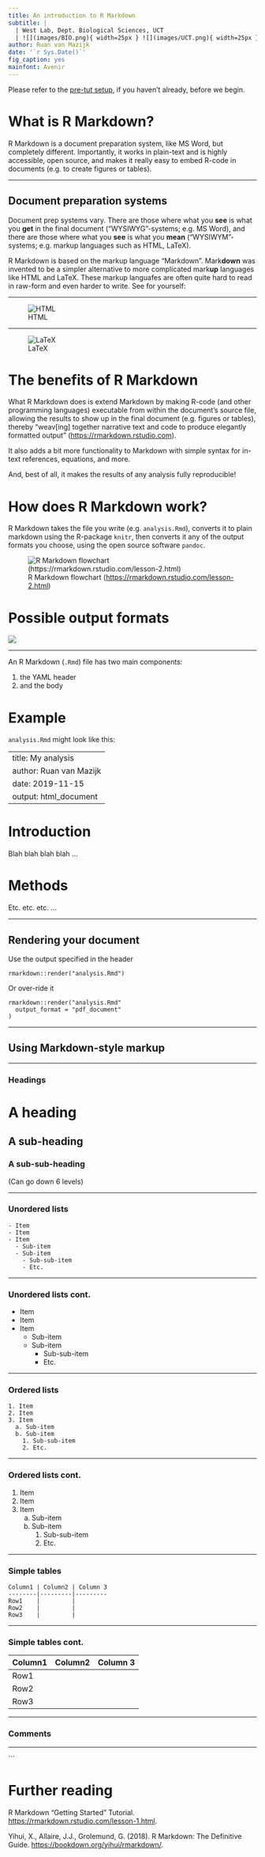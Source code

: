 ```yaml
---
title: An introduction to R Markdown
subtitle: |
  | West Lab, Dept. Biological Sciences, UCT
  | ![](images/BIO.png){ width=25px } ![](images/UCT.png){ width=25px }
author: Ruan van Mazijk
date: '`r Sys.Date()`'
fig_caption: yes
mainfont: Avenir
---
```


Please refer to the [pre-tut setup](pre-tut-setup.html), if you haven't already, before we begin.

# What is R Markdown?

R Markdown is a document preparation system, like MS Word, but completely different. Importantly, it works in plain-text and is highly accessible, open source, and makes it really easy to embed R-code in documents (e.g. to create figures or tables).

***

## Document preparation systems

Document prep systems vary. There are those where what you **see** is what you **get** in the final document ("WYSIWYG"-systems; e.g. MS Word), and there are those where what you **see** is what you **mean** ("WYSIWYM"-systems; e.g. markup languages such as HTML, LaTeX).

R Markdown is based on the markup language "Markdown". Mark**down** was invented to be a simpler alternative to more complicated mark**up** languages like HTML and LaTeX. These markup languafes are often quite hard to read in raw-form and even harder to write. See for yourself:

***

![HTML](images/HTML.png)

***

![LaTeX](images/LaTeX.png)

# The benefits of R Markdown

What R Markdown does is extend Markdown by making R-code (and other programming languages) executable from within the document's source file, allowing the results to show up in the final document (e.g. figures or tables), thereby "weav[ing] together narrative text and code to produce elegantly formatted output" (<https://rmarkdown.rstudio.com>).

It also adds a bit more functionality to Markdown with simple syntax for in-text references, equations, and more.

And, best of all, it makes the results of any analysis fully reproducible!

# How does R Markdown work?

R Markdown takes the file you write (e.g. `analysis.Rmd`), converts it to plain markdown using the R-package `knitr`, then converts it any of the output formats you choose, using the open source software `pandoc`.

![R Markdown flowchart (<https://rmarkdown.rstudio.com/lesson-2.html>)](images/rmarkdownflow.png)

# Possible output formats

![](images/possible-output-formats.png)

***

An R Markdown (`.Rmd`) file has two main components:

1. the YAML header
2. and the body

# Example

`analysis.Rmd` might look like this:

---
title: My analysis
author: Ruan van Mazijk
date: 2019-11-15
output: html_document
---

# Introduction

Blah blah blah blah ...

# Methods

Etc. etc. etc. ...

***

## Rendering your document

Use the output specified in the header

    rmarkdown::render("analysis.Rmd")

Or over-ride it

    rmarkdown::render("analysis.Rmd"
      output_format = "pdf_document"
    )

***

## Using Markdown-style markup

***

### Headings

# A heading

## A sub-heading

### A sub-sub-heading

(Can go down 6 levels)

***

### Unordered lists

    - Item
    - Item
    - Item
      - Sub-item
      - Sub-item
        - Sub-sub-item
        - Etc.
***

### Unordered lists cont.

- Item
- Item
- Item
  - Sub-item
  - Sub-item
    - Sub-sub-item
    - Etc.

***

### Ordered lists
    
    1. Item
    2. Item
    3. Item
      a. Sub-item
      b. Sub-item
        1. Sub-sub-item
        2. Etc.

***

### Ordered lists cont.

1. Item
2. Item
3. Item
    a. Sub-item
    b. Sub-item
        1. Sub-sub-item
        2. Etc.

***

### Simple tables

    Column1 | Column2 | Column 3
    --------|---------|---------
    Row1    |         |
    Row2    |         |
    Row3    |         |

***

### Simple tables cont.

Column1 | Column2 | Column 3
--------|---------|---------
Row1    |         |
Row2    |         |
Row3    |         |

***

### Comments

<!--A comment-->
<!--(won't get rendered in any of the final output(s))-->

***

```

# Further reading

R Markdown "Getting Started" Tutorial. <https://rmarkdown.rstudio.com/lesson-1.html>.

Yihui, X., Allaire, J.J., Grolemund, G. (2018). R Markdown: The Definitive Guide. <https://bookdown.org/yihui/rmarkdown/>.
